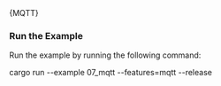 

<CodeBlock className="language-typescript">
  {MQTT}
</CodeBlock>

### Run the Example

Run the example by running the following command:

<CodeBlock className="language-bash">
    cargo run --example 07_mqtt --features=mqtt --release
</CodeBlock>
